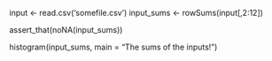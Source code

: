 input <- read.csv('somefile.csv')
input_sums <- rowSums(input[,2:12])

assert_that(noNA(input_sums))

histogram(input_sums, main = "The sums of the inputs!")

